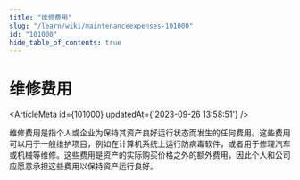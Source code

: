 ```yaml
---
title: "维修费用"
slug: "/learn/wiki/maintenanceexpenses-101000"
id: "101000"
hide_table_of_contents: true
---
```



# 维修费用

<ArticleMeta id={101000} updatedAt={'2023-09-26 13:58:51'} />
<div className='border-solid border-b border-t-0 my-4 border-[var(--ifm-color-gray-300)]' />

维修费用是指个人或企业为保持其资产良好运行状态而发生的任何费用。这些费用可以用于一般维护项目，例如在计算机系统上运行防病毒软件，或者用于修理汽车或机械等维修。这些费用是资产的实际购买价格之外的额外费用，因此个人和公司应愿意承担这些费用以保持资产运行良好。
